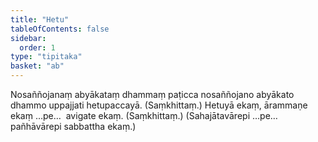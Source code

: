 ```yaml
---
title: "Hetu"
tableOfContents: false
sidebar:
  order: 1
type: "tipitaka"
basket: "ab"
---
```



<DynamicBreadcrumb />

<Division number="8">

<Paragraph number="1717">
Nosaññojanaṃ abyākataṃ dhammaṃ paṭicca nosaññojano abyākato dhammo uppajjati hetupaccayā. (Saṃkhittaṃ.)
</Paragraph>

</Division>
<Division number="9">

<Paragraph number="1718">
Hetuyā ekaṃ, ārammaṇe ekaṃ …pe…  avigate ekaṃ. (Saṃkhittaṃ.)
</Paragraph>

<Paragraph number="1719">
(Sahajātavārepi …pe…  pañhāvārepi sabbattha ekaṃ.)
</Paragraph>
</Division>